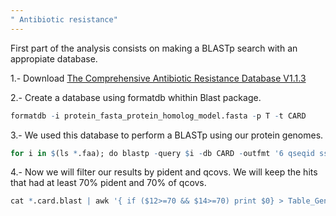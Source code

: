---
" Antibiotic resistance"
---

First part of the analysis consists on making a BLASTp search with an appropiate database.

1.- Download [The Comprehensive Antibiotic Resistance Database V1.1.3](https://card.mcmaster.ca/download/0/broadstreet-v1.1.3.tar.gz)

2.- Create a database using formatdb whithin Blast package. 

```{r,eval=FALSE}
formatdb -i protein_fasta_protein_homolog_model.fasta -p T -t CARD
```

3.- We used this database to perform a BLASTp using our protein genomes. 

```{r,eval=FALSE}
for i in $(ls *.faa); do blastp -query $i -db CARD -outfmt '6 qseqid sseqid qlen slen qstart qend sstart send length evalue bitscore pident ppos qcovs stitle' -max_target_seqs 1 > output.$i.card.blast done
```

4.- Now we will filter our results by pident and qcovs. We will keep the hits that had at least 70% pident and 70% of qcovs. 

```{r,eval=FALSE}
cat *.card.blast | awk '{ if ($12>=70 && $14>=70) print $0} > Table_Genomes_CARD
```

